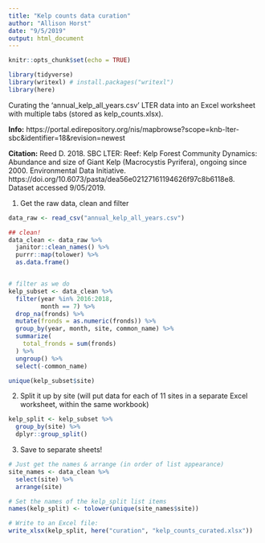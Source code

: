 ```yaml
---
title: "Kelp counts data curation"
author: "Allison Horst"
date: "9/5/2019"
output: html_document
---
```


```r
knitr::opts_chunk$set(echo = TRUE)
```

```r
library(tidyverse)
library(writexl) # install.packages("writexl")
library(here)
```


Curating the 'annual_kelp_all_years.csv' LTER data into an Excel worksheet with multiple tabs (stored as kelp_counts.xlsx). 

**Info:** https://portal.edirepository.org/nis/mapbrowse?scope=knb-lter-sbc&identifier=18&revision=newest

**Citation:** Reed D. 2018. SBC LTER: Reef: Kelp Forest Community Dynamics: Abundance and size of Giant Kelp (Macrocystis Pyrifera), ongoing since 2000. Environmental Data Initiative. https://doi.org/10.6073/pasta/dea56e02127161194626f97c8b6118e8. Dataset accessed 9/05/2019.

1. Get the raw data, clean and filter
```r

data_raw <- read_csv("annual_kelp_all_years.csv")

## clean!
data_clean <- data_raw %>% 
  janitor::clean_names() %>% 
  purrr::map(tolower) %>% 
  as.data.frame()


# filter as we do
kelp_subset <- data_clean %>% 
  filter(year %in% 2016:2018, 
         month == 7) %>%
  drop_na(fronds) %>% 
  mutate(fronds = as.numeric(fronds)) %>% 
  group_by(year, month, site, common_name) %>% 
  summarize(
    total_fronds = sum(fronds)
  ) %>%
  ungroup() %>% 
  select(-common_name)

unique(kelp_subset$site) 

```

2. Split it up by site (will put data for each of 11 sites in a separate Excel worksheet, within the same workbook)
```r

kelp_split <- kelp_subset %>% 
  group_by(site) %>% 
  dplyr::group_split()

```

3. Save to separate sheets!
```r

# Just get the names & arrange (in order of list appearance)
site_names <- data_clean %>%
  select(site) %>%
  arrange(site)

# Set the names of the kelp_split list items
names(kelp_split) <- tolower(unique(site_names$site))

# Write to an Excel file: 
write_xlsx(kelp_split, here("curation", "kelp_counts_curated.xlsx"))
```


